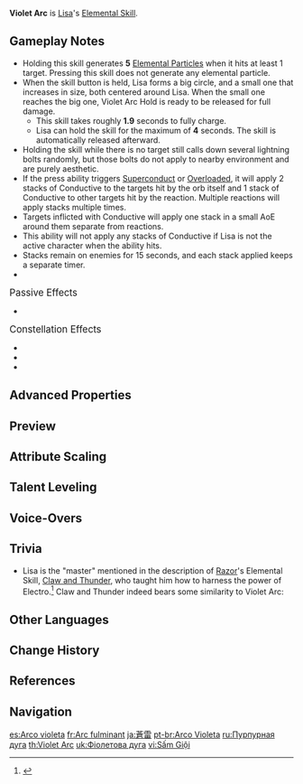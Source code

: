 {{Talent Infobox
|image         = Talent Violet Arc.png
|character     = Lisa
|type          = Elemental Skill
|info          = Channels the power of lightning to sweep bothersome matters away.<br><br>'''{{Control|Tap|Press|Press}}'''<br>Releases a homing Lightning Orb.<br>On hit, it deals {{Color|Electro DMG}} and applies a stack of the Conductive status (max 3 stacks) to opponents in a small [[AoE]].<br><br>'''Hold'''<br>After an extended casting time, calls down lightning from the heavens, dealing massive {{Color|Electro DMG}} to all nearby opponents.<br>Deals great amounts of extra damage to opponents based on the number of Conductive stacks applied to them, and clears their Conductive status.
|CD            = 1s
|CDHold        = 16s
|attr1         = Press DMG
|value1        = 80.0–170%
|attr2         = Non-Conductive Hold DMG
|value2        = 320–680%
|attr3         = Stack 1 Conductive Hold DMG
|value3        = 368–782%
|attr4         = Stack 2 Conductive Hold DMG
|value4        = 424–901%
|attr5         = Stack 3 Conductive Hold DMG
|value5        = 487–1,035%
|utility1      = Hitlag Extendable
|utility2      = Status to Enemy
|scale_att1    = ATK
}}
{{Description|Electro Purple is the raiment of the Witch of Purple Rose.}}
'''Violet Arc''' is [[Lisa]]'s [[Elemental Skill]].

==Gameplay Notes==
* Holding this skill generates '''5''' [[Elemental Particle]]s when it hits at least 1 target. Pressing this skill does not generate any elemental particle.
* When the skill button is held, Lisa forms a big circle, and a small one that increases in size, both centered around Lisa. When the small one reaches the big one, Violet Arc Hold is ready to be released for full damage.
** This skill takes roughly '''1.9''' seconds to fully charge.
** Lisa can hold the skill for the maximum of '''4''' seconds. The skill is automatically released afterward.
* Holding the skill while there is no target still calls down several lightning bolts randomly, but those bolts do not apply {{Electro}} to nearby environment and are purely aesthetic.
* If the press ability triggers [[Superconduct]] or [[Overloaded]], it will apply 2 stacks of Conductive to the targets hit by the orb itself and 1 stack of Conductive to other targets hit by the reaction. Multiple reactions will apply stacks multiple times.
* Targets inflicted with Conductive will apply one stack in a small AoE around them separate from reactions.
* This ability will not apply any stacks of Conductive if Lisa is not the active character when the ability hits.
* Stacks remain on enemies for 15 seconds, and each stack applied keeps a separate timer.
* {{Talent Note|hitlag|the Conductive status}}

;<big>Passive Effects</big>
* {{Talent Note|character=Lisa|talent=Violet Arc|ascension|1|Induced Aftershock}}

;<big>Constellation Effects</big>
* {{Talent Note|constellation|1|Infinite Circuit}}
* {{Talent Note|constellation|2|Electromagnetic Field|While holding Violet Arc, Lisa's DEF is increased by 25% and her resistance to interruption is also increased.}}
* {{Talent Note|constellation|5|Electrocute}}

==Advanced Properties==
{{Advanced Properties
|title   = Press DMG
|gu      = 1U
|icdtag  = Lisa Electro DMG
|icdtype = 2.5s/3 Hits
|poise   = 18
|impulse = 2

|title2   = Hold DMG (0 Stacks)
|gu2      = 2U
|icdtag2  = none
|poise2   = 150
|impulse2 = 2

|title3   = Hold DMG (1 Stack)
|gu3      = 2U
|icdtag3  = none
|poise3   = 195
|impulse3 = 2

|title4   = Hold DMG (2 Stacks)
|gu4      = 2U
|icdtag4  = none
|poise4   = 240
|impulse4 = 2

|title5   = Hold DMG (3 Stacks)
|gu5      = 2U
|icdtag5  = none
|poise5   = 300
|impulse5 = 2
}}

==Preview==
{{Preview
|file1    = Violet Arc Press Preview
|caption1 = Press

|file2    = Violet Arc Hold Preview
|caption2 = Hold
}}
{{clr}}

==Attribute Scaling==
{{Talent Scaling
|talentType=Elemental Skill
|levels=13
|order=pressdmg,presscd,non-conductiveholddmg,stack1conductiveholddmg,stack2conductiveholddmg,stack3conductiveholddmg,holdingcd
|titles=Press DMG (%),Press CD,Non-Conductive Hold DMG (%),Stack 1 Conductive Hold DMG (%),Stack 2 Conductive Hold DMG (%),Stack 3 Conductive Hold DMG (%),Holding CD
|pressdmg_1=80
|pressdmg_2=86
|pressdmg_3=92
|pressdmg_4=100
|pressdmg_5=106
|pressdmg_6=112
|pressdmg_7=120
|pressdmg_8=128
|pressdmg_9=136
|pressdmg_10=144
|pressdmg_11=152
|pressdmg_12=160
|pressdmg_13=170
|presscd=1s
|non-conductiveholddmg_1=320
|non-conductiveholddmg_2=344
|non-conductiveholddmg_3=368
|non-conductiveholddmg_4=400
|non-conductiveholddmg_5=424
|non-conductiveholddmg_6=448
|non-conductiveholddmg_7=480
|non-conductiveholddmg_8=512
|non-conductiveholddmg_9=544
|non-conductiveholddmg_10=576
|non-conductiveholddmg_11=608
|non-conductiveholddmg_12=640
|non-conductiveholddmg_13=680
|stack1conductiveholddmg_1=368
|stack1conductiveholddmg_2=395.6
|stack1conductiveholddmg_3=423.2
|stack1conductiveholddmg_4=460
|stack1conductiveholddmg_5=487.6
|stack1conductiveholddmg_6=515.2
|stack1conductiveholddmg_7=552
|stack1conductiveholddmg_8=588.8
|stack1conductiveholddmg_9=625.6
|stack1conductiveholddmg_10=662.4
|stack1conductiveholddmg_11=699.2
|stack1conductiveholddmg_12=736
|stack1conductiveholddmg_13=782
|stack2conductiveholddmg_1=424
|stack2conductiveholddmg_2=455.8
|stack2conductiveholddmg_3=487.6
|stack2conductiveholddmg_4=530
|stack2conductiveholddmg_5=561.8
|stack2conductiveholddmg_6=593.6
|stack2conductiveholddmg_7=636
|stack2conductiveholddmg_8=678.4
|stack2conductiveholddmg_9=720.8
|stack2conductiveholddmg_10=763.2
|stack2conductiveholddmg_11=805.6
|stack2conductiveholddmg_12=848
|stack2conductiveholddmg_13=901
|stack3conductiveholddmg_1=487.2
|stack3conductiveholddmg_2=523.74
|stack3conductiveholddmg_3=560.28
|stack3conductiveholddmg_4=609
|stack3conductiveholddmg_5=645.54
|stack3conductiveholddmg_6=682.08
|stack3conductiveholddmg_7=730.8
|stack3conductiveholddmg_8=779.52
|stack3conductiveholddmg_9=828.24
|stack3conductiveholddmg_10=876.96
|stack3conductiveholddmg_11=925.68
|stack3conductiveholddmg_12=974.4
|stack3conductiveholddmg_13=1,035.3
|holdingcd=16s
}}

==Talent Leveling==
{{Talent Upgrade|Lisa}}

==Voice-Overs==
{{Talent VO}}

==Trivia==
*Lisa is the "master" mentioned in the description of [[Razor]]'s Elemental Skill, [[Claw and Thunder]], who taught him how to harness the power of Electro.<ref>{{Ref/CS|Razor|5}}</ref> Claw and Thunder indeed bears some similarity to Violet Arc: {{Transclude|section=1|Claw and Thunder|Razor-Lisa Skills}}

==Other Languages==
{{Other Languages
|en      = Violet Arc
|zhs     = 苍雷
|zhs_rm  = Cāngléi
|zht     = 蒼雷
|zht_rm  = Cāngléi
|zh_tl   = Blue Lightning
|ja      = 蒼雷
|ja_rm   = Sourai{{Assumed}}
|ja_tl   = Blue Lightning
|ko      = 창뢰
|ko_rm   = Changroe
|ko_tl   = Blue Lightning
|es      = Arco violeta
|es_tl   = Violet Arc
|fr      = Arc fulminant
|fr_tl   = Thundering Arc
|ru      = Пурпурная дуга
|ru_tl   = Purple Arc
|th      = Violet Arc
|vi      = Sấm Giội
|vi_tl   = Pouring Thunder
|de      = Lila Lichtbogen
|de_tl   = Purple Electric Arc
|id      = Violet Arc
|pt      = Arco Violeta
|pt_tl   = Violet Arc
|tr      = Mor Akım
|tr_tl   = Purple Current
|it      = Tuono violetto
|it_tl   = 
}}

==Change History==
{{Change History|1.0}}

==References==
{{Reflist}}

==Navigation==
{{Talent Navbox|Lisa}}

[[es:Arco violeta]]
[[fr:Arc fulminant]]
[[ja:蒼雷]]
[[pt-br:Arco Violeta]]
[[ru:Пурпурная дуга]]
[[th:Violet Arc]]
[[uk:Фіолетова дуга]]
[[vi:Sấm Giội]]
